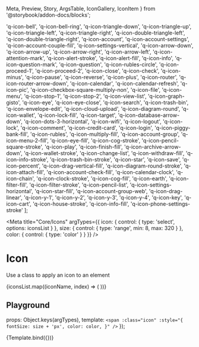   Meta,
  Preview,
  Story,
  ArgsTable,
  IconGallery,
  IconItem
} from '@storybook/addon-docs/blocks';


  'q-icon-bell',
  'q-icon-bell-ring',
  'q-icon-triangle-down',
  'q-icon-triangle-up',
  'q-icon-triangle-left',
  'q-icon-triangle-right',
  'q-icon-double-triangle-left',
  'q-icon-double-triangle-right',
  'q-icon-account',
  'q-icon-account-settings',
  'q-icon-account-couple-fill',
  'q-icon-settings-vertical',
  'q-icon-arrow-down',
  'q-icon-arrow-up',
  'q-icon-arrow-right',
  'q-icon-arrow-left',
  'q-icon-attention-mark',
  'q-icon-alert-stroke',
  'q-icon-alert-fill',
  'q-icon-info',
  'q-icon-question-mark',
  'q-icon-question',
  'q-icon-rubles-circle',
  'q-icon-proceed-1',
  'q-icon-proceed-2',
  'q-icon-close',
  'q-icon-check',
  'q-icon-minus',
  'q-icon-pause',
  'q-icon-reverse',
  'q-icon-plus',
  'q-icon-router',
  'q-icon-router-arrow-down',
  'q-icon-calendar',
  'q-icon-calendar-refresh',
  'q-icon-pic',
  'q-icon-checkbox-square-multiply-non',
  'q-icon-file',
  'q-icon-menu',
  'q-icon-stop-1',
  'q-icon-stop-2',
  'q-icon-view-list',
  'q-icon-graph-gisto',
  'q-icon-eye',
  'q-icon-eye-close',
  'q-icon-search',
  'q-icon-trash-bin',
  'q-icon-envelope-edit',
  'q-icon-cloud-upload',
  'q-icon-diagram-round',
  'q-icon-wallet',
  'q-icon-lock-fill',
  'q-icon-target',
  'q-icon-database-arrow-down',
  'q-icon-dots-3-horizontal',
  'q-icon-wifi',
  'q-icon-logout',
  'q-icon-lock',
  'q-icon-comment',
  'q-icon-credit-card',
  'q-icon-login',
  'q-icon-piggy-bank-fill',
  'q-icon-rubles',
  'q-icon-multiply-fill',
  'q-icon-account-group',
  'q-icon-menu-2-fill',
  'q-icon-eye-fill',
  'q-icon-cog-stroke',
  'q-icon-pencil-square-stroke',
  'q-icon-play',
  'q-icon-finish-fill',
  'q-icon-archive-arrow-down',
  'q-icon-wallet-stroke',
  'q-icon-change-list',
  'q-icon-withdraw-fill',
  'q-icon-info-stroke',
  'q-icon-trash-bin-stroke',
  'q-icon-star',
  'q-icon-save',
  'q-icon-percent',
  'q-icon-drag-vertical-fill',
  'q-icon-diagram-round-stroke',
  'q-icon-attach-fill',
  'q-icon-account-check-fill',
  'q-icon-calendar-clock',
  'q-icon-chain',
  'q-icon-clock-stroke',
  'q-icon-cog-fill',
  'q-icon-earth',
  'q-icon-filter-fill',
  'q-icon-filter-stroke',
  'q-icon-pencil-list',
  'q-icon-settings-horizontal',
  'q-icon-star-fill',
  'q-icon-account-group-web',
  'q-icon-drag-linear',
  'q-icon-y-1',
  'q-icon-y-2',
  'q-icon-y-3',
  'q-icon-y-4',
  'q-icon-key',
  'q-icon-cart',
  'q-icon-house-stroke',
  'q-icon-info-fill',
  'q-icon-phone-settings-stroke'
];

<Meta
  title="Core/Icons"
  argTypes={{
    icon: {
      control: { type: 'select', options: iconsList }
    },
    size: {
      control: { type: 'range', min: 8, max: 320 }
    },
    color: {
      control: { type: 'color' }
    }
  }}
/>

# Icon

Use a class to apply an icon to an element

<IconGallery>
  {iconsList.map((iconName, index) => (
    <IconItem key={iconName} name={iconName}>
      <span
        class={iconName}
        style={{ fontSize: '32px', color: 'var(--color-primary-black)' }}
      />
    </IconItem>
  ))}
</IconGallery>

## Playground

  props: Object.keys(argTypes),
  template: `
    <span
      :class="icon"
      :style="{
        fontSize: size + 'px',
        color: color,
      }"
    />
  `
});

<Preview>
  <Story
    name="Playground"
    args={{
      icon: 'q-icon-bell',
      size: '56',
      color: '#1d1c1a'
    }}
  >
    {Template.bind({})}
  </Story>
</Preview>

<ArgsTable story="Playground" />
